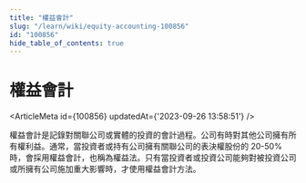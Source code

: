 ```yaml
---
title: "權益會計"
slug: "/learn/wiki/equity-accounting-100856"
id: "100856"
hide_table_of_contents: true
---
```



# 權益會計

<ArticleMeta id={100856} updatedAt={'2023-09-26 13:58:51'} />
<div className='border-solid border-b border-t-0 my-4 border-[var(--ifm-color-gray-300)]' />

權益會計是記錄對關聯公司或實體的投資的會計過程。公司有時對其他公司擁有所有權利益。通常，當投資者或持有公司擁有關聯公司的表決權股份的 20-50% 時，會採用權益會計，也稱為權益法。只有當投資者或投資公司能夠對被投資公司或所擁有公司施加重大影響時，才使用權益會計方法。
